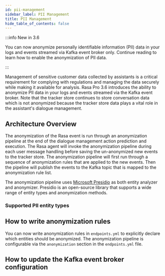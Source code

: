 ```yaml
---
id: pii-management
sidebar_label: PII Management
title: PII Management
hide_table_of_contents: false
---
```



<RasaProLabel />

<RasaProBanner />

:::info New in 3.6

You can now anonymize personally identifiable information (PII) data in your logs and events streamed via Kafka event
broker only. Continue reading to learn how to enable the anonymization of PII data.

:::

Management of sensitive customer data collected by assistants is a critical requirement for complying with regulations
and managing the data securely while making it available for analysis.
Rasa Pro 3.6 introduces the ability to anonymize PII data in your logs and events streamed via the Kafka event broker.
Note that the tracker store continues to store conversation data which is not anonymized because the tracker store data
plays a vital role in the assistant's dialogue management.

## Architecture Overview

The anonymization of the Rasa event is run through an anonymization pipeline at the end of the dialogue management
action prediction and execution. The Rasa agent will invoke the anonymization pipeline during each user message
handling before saving the un-anonymized new events to the tracker store. The anonymization pipeline will first run
through a sequence of anonymization rules that are applied to the new events. Then the pipeline will publish the events to
the Kafka topic that is mapped to the anonymization rule list.

The anonymization pipeline uses [Microsoft Presidio](https://microsoft.github.io/presidio/text_anonymization/) as both entity analyzer and
anonymizer. Presidio is an open-source library that supports a wide range of entity types and anonymization methods.

### Supported PII entity types

## How to write anonymization rules

You can now write anonymization rules in `endpoints.yml` to explicitly declare which entities should be anonymized.
The anonymization pipeline is configurable via the `anonymization` section in the `endpoints.yml` file.

## How to update the Kafka event broker configuration

